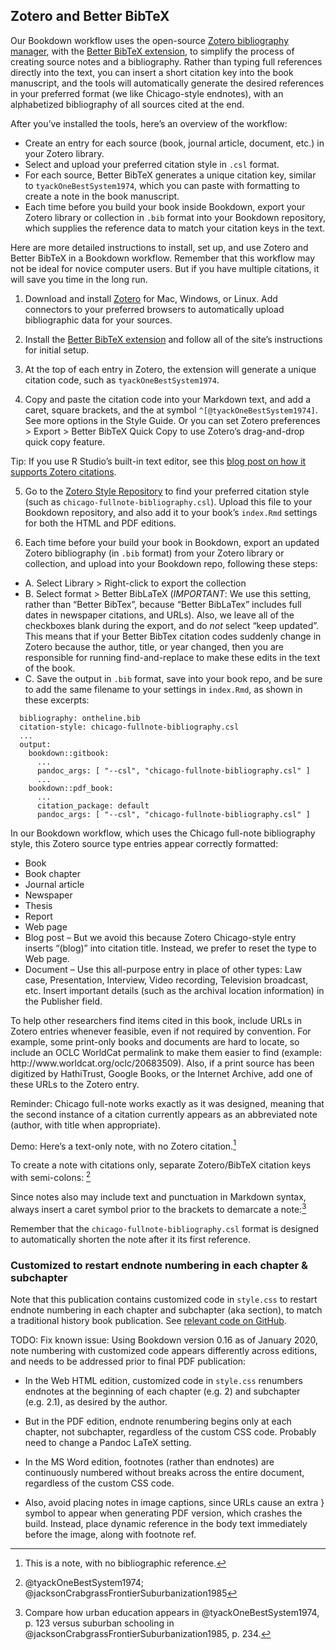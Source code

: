 ## Zotero and Better BibTeX {- #zotero}

Our Bookdown workflow uses the open-source [Zotero bibliography manager](http://zotero.org), with the [Better BibTeX extension](https://retorque.re/zotero-better-bibtex/), to simplify the process of creating source notes and a bibliography. Rather than typing full references directly into the text, you can insert a short citation key into the book manuscript, and the tools will automatically generate the desired references in your preferred format (we like Chicago-style endnotes), with an alphabetized bibliography of all sources cited at the end.

After you've installed the tools, here's an overview of the workflow:

- Create an entry for each source (book, journal article, document, etc.) in your Zotero library.
- Select and upload your preferred citation style in `.csl` format.
- For each source, Better BibTeX generates a unique citation key, similar to `tyackOneBestSystem1974`, which you can paste with formatting to create a note in the book manuscript.
- Each time before you build your book inside Bookdown, export your Zotero library or collection in `.bib` format into your Bookdown repository, which supplies the reference data to match your citation keys in the text.


Here are more detailed instructions to install, set up, and use Zotero and Better BibTeX in a Bookdown workflow. Remember that this workflow may not be ideal for novice computer users. But if you have multiple citations, it will save you time in the long run.

1. Download and install [Zotero](http://zotero.org) for Mac, Windows, or Linux. Add connectors to your preferred browsers to automatically upload bibliographic data for your sources.

2. Install the [Better BibTeX extension](https://retorque.re/zotero-better-bibtex/installation/) and follow all of the site's instructions for initial setup.

3. At the top of each entry in Zotero, the extension will generate a unique citation code, such as `tyackOneBestSystem1974`.

4. Copy and paste the citation code into your Markdown text, and add a caret, square brackets, and the at symbol `^[@tyackOneBestSystem1974]`. See more options in the Style Guide. Or you can set Zotero preferences > Export > Better BibTeX Quick Copy to use Zotero's drag-and-drop quick copy feature.

Tip: If you use R Studio's built-in text editor, see this [blog post on how it supports Zotero citations](https://blog.rstudio.com/2020/11/09/rstudio-1-4-preview-citations/).

5. Go to the [Zotero Style Repository](https://www.zotero.org/styles) to find your preferred citation style (such as `chicago-fullnote-bibliography.csl`). Upload this file to your Bookdown repository, and also add it to your book's `index.Rmd` settings for both the HTML and PDF editions.

6. Each time before your build your book in Bookdown, export an updated Zotero bibliography (in `.bib` format) from your Zotero library or collection, and upload into your Bookdown repo, following these steps:

  - A. Select Library > Right-click to export the collection
  - B. Select format > Better BibLaTeX (*IMPORTANT*: We use this setting, rather than "Better BibTex", because "Better BibLaTex" includes full dates in newspaper citations, and URLs). Also, we leave all of the checkboxes blank during the export, and do *not* select "keep updated". This means that if your Better BibTex citation codes suddenly change in Zotero because the author, title, or year changed, then you are responsible for running find-and-replace to make these edits in the text of the book.
  - C. Save the output in `.bib` format, save into your book repo, and be sure to add the same filename to your settings in `index.Rmd`, as shown in these excerpts:

```
  bibliography: ontheline.bib
  citation-style: chicago-fullnote-bibliography.csl
  ...
  output:
    bookdown::gitbook:
      ...
      pandoc_args: [ "--csl", "chicago-fullnote-bibliography.csl" ]
      ...
    bookdown::pdf_book:
      ...
      citation_package: default
      pandoc_args: [ "--csl", "chicago-fullnote-bibliography.csl" ]
```

In our Bookdown workflow, which uses the Chicago full-note bibliography style, this Zotero source type entries appear correctly formatted:

- Book
- Book chapter
- Journal article
- Newspaper
- Thesis
- Report
- Web page
- Blog post -- But we avoid this because Zotero Chicago-style entry inserts "(blog)" into citation title. Instead, we prefer to reset the type to Web page.
- Document -- Use this all-purpose entry in place of other types: Law case, Presentation, Interview, Video recording, Television broadcast, etc. Insert important details (such as the archival location information) in the Publisher field.

To help other researchers find items cited in this book, include URLs in Zotero entries whenever feasible, even if not required by convention. For example, some print-only books and documents are hard to locate, so include an OCLC WorldCat permalink to make them easier to find (example: http://www.worldcat.org/oclc/20683509). Also, if a print source has been digitized by HathiTrust, Google Books, or the Internet Archive, add one of these URLs to the Zotero entry.

Reminder: Chicago full-note works exactly as it was designed, meaning that the second instance of a citation currently appears as an abbreviated note (author, with title when appropriate).

Demo:
Here's a text-only note, with no Zotero citation.^[This is a note, with no bibliographic reference.]

To create a note with citations only, separate Zotero/BibTeX citation keys with semi-colons: ^[@tyackOneBestSystem1974; @jacksonCrabgrassFrontierSuburbanization1985]

Since notes also may include text and punctuation in Markdown syntax, always insert a caret symbol prior to the brackets to demarcate a note:^[Compare how urban education appears in @tyackOneBestSystem1974, p. 123 versus suburban schooling in @jacksonCrabgrassFrontierSuburbanization1985, p. 234.]

Remember that the `chicago-fullnote-bibliography.csl` format is designed to automatically shorten the note after it its first reference.

### Customized to restart endnote numbering in each chapter & subchapter {-}

Note that this publication contains customized code in `style.css` to restart endnote numbering in each chapter and subchapter (aka section), to match a traditional history book publication. See [relevant code on GitHub](https://github.com/OnTheLine/otl-bookdown/blob/main/css/style.css#L80).

TODO: Fix known issue: Using Bookdown version 0.16 as of January 2020, note numbering with customized code appears differently across editions, and needs to be addressed prior to final PDF publication:

- In the Web HTML edition, customized code in `style.css` renumbers endnotes at the beginning of each chapter (e.g. 2) and subchapter (e.g. 2.1), as desired by the author.
- But in the PDF edition, endnote renumbering begins only at each chapter, not subchapter, regardless of the custom CSS code. Probably need to change a Pandoc LaTeX setting.
- In the MS Word edition, footnotes (rather than endnotes) are continuously numbered without breaks across the entire document, regardless of the custom CSS code.

- Also, avoid placing notes in image captions, since URLs cause an extra } symbol to appear when generating PDF version, which crashes the build. Instead, place dynamic reference in the body text immediately before the image, along with footnote ref.
